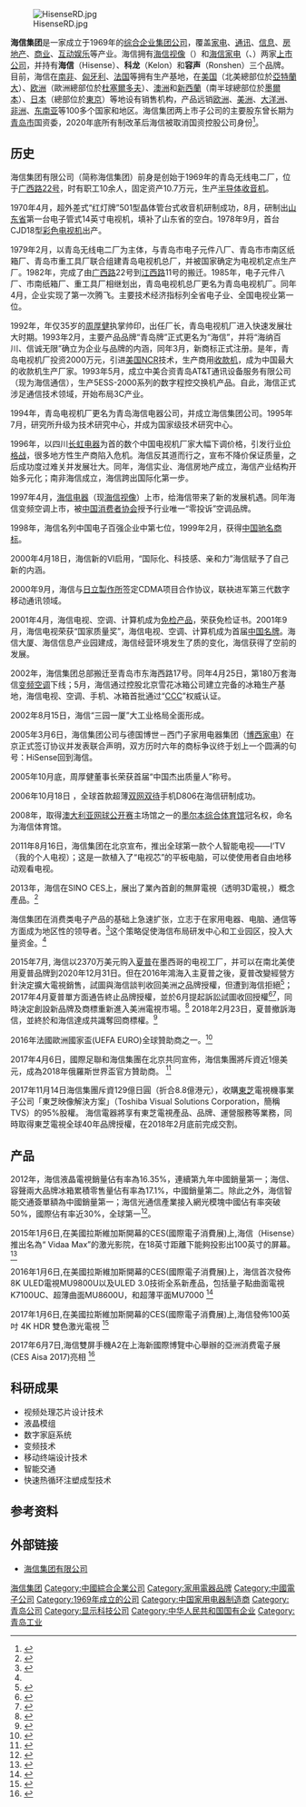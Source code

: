 {{noteTA
|G1=地名
}}
{{Infobox Company 
| company_name = 海信集团有限公司<br>Hisense Group
| company_logo = Hisense.svg
| company_type = [[上市公司|上市公司]]
| company_slogan = 创新就是生活
| traded_as =  {{HKEX|921}} {{SSE|600060}}
| abbreviated_name = 海信集团
| predecessor       = 青岛无线电二厂
| foundation = {{start date and age|1969|9}}
| location = {{CHN}}[[山东省|山东省]][[青岛市|青岛市]][[市南区|市南区]][[东海西路|东海西路]]17号海信大厦
| zip_code = 266000
| telephone_no = 4006-111111（限中国大陆）
| key_people = [[周厚健|周厚健]]（董事长）
| area_served  = 世界各地
| industry = [[综合企业|综合企业]]
| products =  [[家电|家电]]、[[通讯|通讯]]、[[智能家居|智能家居]]、[[数字多媒体|数字多媒体]]、[[房地产|房地产]]、[[商业|商业]]、[[互动娱乐|互动娱乐]]等
| revenue = 1268.63亿元
| num_employees = 约80000人
| homepage = {{URL|https://www.hisense.com}}{{zh-cn}}
}}
[[File:HisenseRD.jpg|thumb]]

'''海信集团'''是一家成立于1969年的[[綜合企業|综合企业]][[集团公司|集团公司]]，覆盖[[家电|家电]]、[[通讯|通讯]]、[[信息|信息]]、[[房地产|房地产]]、[[商业|商业]]、[[互动娱乐产业|互动娱乐]]等产业。海信拥有[[海信视像|海信视像]]（{{sse|600060}}）和[[海信家電|海信家电]]（{{hkex|921}}、{{szse|000921}}）两家[[上市公司|上市公司]]，并持有'''海信'''（Hisense）、'''科龙'''（Kelon）和'''容声'''（Ronshen）三个品牌。目前，海信在[[南非|南非]]、[[匈牙利|匈牙利]]、[[法国|法国]]等拥有生产基地，在[[美国|美国]]（北美總部位於[[亞特蘭大|亞特蘭大]]）、[[欧洲|欧洲]]（歐洲總部位於[[杜塞爾多夫|杜塞爾多夫]]）、[[澳洲|澳洲]]和[[新西蘭|新西蘭]]（南半球總部位於[[墨爾本|墨爾本]]）、[[日本|日本]]（總部位於[[東京|東京]]）等地设有销售机构，产品远销[[欧洲|欧洲]]、[[美洲|美洲]]、[[大洋洲|大洋洲]]、[[非洲|非洲]]、[[东南亚|东南亚]]等100多个国家和地区。海信集团两上市子公司的主要股东曾长期为[[青岛市|青岛市]]国资委，2020年底所有制改革后海信被取消国资控股公司身份<ref>{{Cite web|title=海信混改敲定战投 两家A股公司告别国资控股身份|url=https://company.cnstock.com/company/scp_gsxw/202012/4635905.htm|access-date=2021-06-15|date=2020-12-25|work=中国证券网|publisher=上海证券报|language=zh-cn}}</ref>。

== 历史 ==
海信集团有限公司（简称海信集团）前身是创始于1969年的青岛无线电二厂，位于[[博德维希商业大楼|广西路22号]]，时有职工10余人，固定资产10.7万元，生产[[半导体|半导体]][[收音机|收音机]]。

1970年4月，超外差式“红灯牌”501型晶体管台式收音机研制成功，8月，研制出[[山东省|山东省]]第一台电子管式14英寸电视机，填补了山东省的空白。1978年9月，首台CJD18型[[彩色電視|彩色电视机]]出产。

1979年2月，以青岛无线电二厂为主体，与青岛市电子元件八厂、青岛市市南区纸箱厂、青岛市重工具厂联合组建青岛电视机总厂，并被国家确定为电视机定点生产厂。1982年，完成了由[[广西路|广西路]]22号到[[江西路|江西路]]11号的搬迁。1985年，电子元件八厂、市南纸箱厂、重工具厂相继划出，青岛电视机总厂更名为青岛电视机厂。同年4月，企业实现了第一次腾飞。主要技术经济指标列全省电子业、全国电视业第一位。

1992年，年仅35岁的[[周厚健|周厚健]]执掌帅印，出任厂长，青岛电视机厂进入快速发展壮大时期。1993年2月，主要产品品牌“青岛牌”正式更名为“海信”，并将“海纳百川、信诚无限”确立为企业与品牌的内涵，同年3月，新商标正式注册。是年，青岛电视机厂投资2000万元，引进[[美国|美国]][[NCR公司|NCR]]技术，生产商用[[收款机|收款机]]，成为中国最大的收款机生产厂家。1993年5月，成立中美合资青岛AT&T通讯设备服务有限公司（现为海信通信），生产5ESS-2000系列的数字程控交换机产品。自此，海信正式涉足通信技术领域，开始布局3C产业。

1994年，青岛电视机厂更名为青岛海信电器公司，并成立海信集团公司。1995年7月，研究所升级为技术研究中心，并成为国家级技术研究中心。

1996年，以四川[[长虹电器|长虹电器]]为首的数个中国电视机厂家大幅下调价格，引发行业[[价格战|价格战]]，很多地方性生产商陷入危机。海信反其道而行之，宣布不降价保证质量，之后成功度过难关并发展壮大。同年，海信实业、海信房地产成立，海信产业结构开始多元化；南非海信成立，海信跨出国际化第一步。

1997年4月，[[海信电器|海信电器]]（现[[海信视像|海信视像]]）上市，给海信带来了新的发展机遇。同年海信变频空调上市，被[[中国消费者协会|中国消费者协会]]授予行业唯一“零投诉”空调品牌。

1998年，海信名列中国电子百强企业中第七位，1999年2月，获得[[中国驰名商标|中国驰名商标]]。

2000年4月18日，海信新的VI启用，“国际化、科技感、亲和力”海信赋予了自己新的内涵。

2000年9月，海信与[[日立製作所|日立製作所]]签定CDMA项目合作协议，联袂进军第三代数字移动通讯领域。

2001年4月，海信电视、空调、计算机成为[[免检产品|免检产品]]，荣获免检证书。2001年9月，海信电视荣获“国家质量奖”，海信电视、空调、计算机成为首届[[中国名牌|中国名牌]]。海信大厦、海信信息产业园建成，海信经营环境发生了质的变化，海信获得了空前的发展。

2002年，海信集团总部搬迁至青岛市东海西路17号。同年4月25日，第180万套海信[[变频|变频]][[空调|空调]]下线；5月，海信通过控股北京雪花冰箱公司建立完备的冰箱生产基地，海信电视、空调、手机、冰箱首批通过“[[CCC|CCC]]”权威认证。

2002年8月15日，海信“三园一厦”大工业格局全面形成。

2005年3月6日，海信集团公司与德国博世－西门子家用电器集团（[[博西家电|博西家电]]）在京正式签订协议并发表联合声明，双方历时六年的商标争议终于划上一个圆满的句号：HiSense回到海信。

2005年10月底，周厚健董事长荣获首届“中国杰出质量人”称号。

2006年10月18日 ，全球首款超薄[[双网双待|双网双待]]手机D806在海信研制成功。

2008年，取得[[澳大利亚网球公开赛|澳大利亚网球公开赛]]主场馆之一的[[墨爾本綜合體育館|墨尔本综合体育馆]]冠名权，命名为海信体育馆。

2011年8月16日，海信集团在北京宣布，推出全球第一款个人智能电视——I’TV（我的个人电视）；这是一款植入了“电视芯”的平板电脑，可以使使用者自由地移动观看电视。

2013年，海信在SINO CES上，展出了業內首創的無屏電視（透明3D電視，{{lang|en|Transparent 3D TV}}）概念產品。<ref>{{cite web|url=http://info.homea.hc360.com/2013/07/111619955521.shtml|title=透明3D电视亮相 海信概念产品受追捧-透明3D电视,海信-家电行业-hc360慧聪网|first=|last=慧聪家电网|website=info.homea.hc360.com|access-date=2016-11-02|archive-date=2020-12-20|archive-url=https://web.archive.org/web/20201220201137/http://info.homea.hc360.com/2013/07/111619955521.shtml|dead-url=no}}</ref>

海信集团在消费类电子产品的基础上急速扩张，立志于在家用电器、电脑、通信等方面成为地区性的领导者。<ref name="Book Three">{{cite book|author=Ling Liu|title=China's industrial policies and the global business revolution: the case of the domestic appliance industry|url=http://books.google.com/books?id=2jYTy1NmASgC&pg=PA130|accessdate=30 November 2011|year=2005|publisher=Routledge|isbn=978-0-415-35560-5|pages=127–146}}</ref>这个策略促使海信布局研发中心和工业园区，投入大量资金。<ref name="Book Three"/>

2015年7月, 海信以2370万美元购入[[夏普|夏普]]在墨西哥的电视工厂，并可以在南北美使用夏普品牌到2020年12月31日。但在2016年鴻海入主夏普之後，夏普改變經營方針決定擴大電視銷售，試圖與海信談判收回美洲之品牌授權，但遭到海信拒絕<ref>{{cite news| url=http://technews.tw/2017/06/12/sharp-sue-hisense-in-usa/| title=夏普傳在美告海信，求償 1 億美元禁用品牌| work=科技新報| accessdate=2017-06-25| date=2017-06-12| author=鍾榮峰| archive-date=2017-06-17| archive-url=https://web.archive.org/web/20170617093907/http://technews.tw/2017/06/12/sharp-sue-hisense-in-usa/| dead-url=no}}</ref>；2017年4月夏普單方面通告終止品牌授權，並於6月提起訴訟試圖收回授權<ref>{{Cite news| url=http://www.chinatimes.com/newspapers/20170619000089-260204| title=夏普擬集中火力提告 在加州與海信一決勝負| newspaper=工商時報| date=2017-06-19| accessdate=2017-06-25| author=鄭淑芳| archive-date=2017-06-22| archive-url=https://web.archive.org/web/20170622005739/http://www.chinatimes.com/newspapers/20170619000089-260204| dead-url=no}}</ref><ref>{{Cite news| url=https://udn.com/news/story/7331/2530512| title=夏普起訴海信 不足一周突然撤訴| newspaper=聯合報| author=林宸誼| date=2017-06-17| accessdate=2017-06-25| archive-date=2017-08-01| archive-url=https://web.archive.org/web/20170801073632/https://udn.com/news/story/7331/2530512| dead-url=no}}</ref>，同時決定創設新品牌及商標重新進入美洲電視市場。<ref>{{Cite news| url=http://www.appledaily.com.tw/realtimenews/article/new/20170729/1170980/| title=夏普推新品牌攻美　反將海信一軍| date=2017-07-29| accessdate=2017-08-01| newspaper=蘋果日報| archive-date=2017-08-01| archive-url=https://web.archive.org/web/20170801072459/http://www.appledaily.com.tw/realtimenews/article/new/20170729/1170980/| dead-url=no}}</ref>
2018年2月23日，夏普撤訴海信，並終於和海信達成共識奪回商標權。<ref>{{cite news|title=夏普撤告海信 有助重返北美|url=https://tw.finance.appledaily.com/daily/20180224/37940536/|work=蘋果日報|date=2018-02-24|language=zh-TW|accessdate=2018-03-01|archive-date=2018-03-02|archive-url=https://web.archive.org/web/20180302030534/https://tw.finance.appledaily.com/daily/20180224/37940536/|dead-url=no}}</ref>

2016年法國歐洲國家盃(UEFA EURO)全球贊助商之一。<ref>{{Cite web |url=http://www.uefa.com/uefaeuro/news/newsid=2323656.html |title=存档副本 |access-date=2016-11-02 |archive-date=2017-10-22 |archive-url=https://web.archive.org/web/20171022114052/http://www.uefa.com/uefaeuro/news/newsid=2323656.html |dead-url=no }}</ref>

2017年4月6日，國際足聯和海信集團在北京共同宣佈，海信集團將斥資近1億美元，成為2018年俄羅斯世界盃官方贊助商。
<ref>{{cite web|url=http://www.fifa.com/worldcup/news/y=2017/m=4/news=hisense-becomes-official-sponsor-of-2018-fifa-world-cuptm-2878703.html|title=2018 FIFA World Cup Russia™  - News - Hisense becomes Official Sponsor of 2018 FIFA World Cup™ - FIFA.com|first=|last=FIFA.com|publisher=|access-date=2017-06-28|archive-date=2018-04-08|archive-url=https://web.archive.org/web/20180408230437/http://www.fifa.com/worldcup/news/y=2017/m=4/news=hisense-becomes-official-sponsor-of-2018-fifa-world-cuptm-2878703.html|dead-url=yes}}</ref>

2017年11月14日海信集團斥資129億日圓（折合8.8億港元），收購[[东芝|東芝]]電視機事業子公司「東芝映像解決方案」（Toshiba Visual Solutions Corporation，簡稱TVS）的95%股權。
海信電器將享有東芝電視產品、品牌、運營服務等業務，同時取得東芝電視全球40年品牌授權，在2018年2月底前完成交割。

==产品==
2012年，海信液晶電視銷量佔有率為16.35%，連續第九年中國銷量第一；海信、容聲兩大品牌冰箱累積零售量佔有率為17.1%，中國銷量第二。除此之外，海信智能交通簽單額為中國銷量第一；海信光通信產業接入網光模塊中國佔有率突破50%，國際佔有率近30%，全球第一<ref>{{cite web|url=http://paper.wenweipo.com/2013/02/18/FM1302180002.htm|title=海信去年賺52億增22% - 香港文匯報|website=paper.wenweipo.com|access-date=2017-01-14|archive-date=2020-12-20|archive-url=https://web.archive.org/web/20201220201159/http://paper.wenweipo.com/2013/02/18/FM1302180002.htm|dead-url=no}}</ref>。

2015年1月6日,在美國拉斯維加斯開幕的CES(國際電子消費展)上,海信（Hisense）推出名為“ Vidaa Max”的激光影院，在18英寸距離下能夠投影出100英寸的屏幕。<ref>{{cite web|url=http://m.pjtime.com/2015/1/m162143661473.shtml|title=海信激光影院Vidaa Max亮相CES 2015|website=m.pjtime.com|access-date=2016-11-02|archive-date=2020-03-30|archive-url=https://web.archive.org/web/20200330150030/http://m.pjtime.com/2015/1/m162143661473.shtml|dead-url=no}}</ref>

2016年1月6日,在美國拉斯維加斯開幕的CES(國際電子消費展)上，海信首次發佈8K ULED電視MU9800U以及ULED 3.0技術全系新產品，包括量子點曲面電視K7100UC、超薄曲面MU8600U，和超薄平面MU7000 <ref>{{cite web|url=http://www.hksilicon.com/articles/982627|title=【CES 2016】海信首發8K ULED電視 展出智慧家庭解決方案|publisher=|access-date=2016-11-02|archive-date=2020-04-16|archive-url=https://web.archive.org/web/20200416184233/https://www.hksilicon.com/articles/982627|dead-url=no}}</ref>

2017年1月6日,在美國拉斯維加斯開幕的CES(國際電子消費展)上,海信發佈100英吋 4K HDR 雙色激光電視
<ref>{{cite web|url=http://www.twice.com/news/tv/ces-2017-hisense-its-all-about-volume-and-value/63880|title=CES 2017: For Hisense, It's All About Volume And Value|publisher=|access-date=2017-06-28|archive-date=2017-07-06|archive-url=https://web.archive.org/web/20170706151650/http://www.twice.com/news/tv/ces-2017-hisense-its-all-about-volume-and-value/63880|dead-url=no}}</ref>

2017年6月7日,海信雙屏手機A2在上海新國際博覽中心舉辦的亞洲消费電子展(CES Aisa 2017)亮相
<ref>{{cite web|url=http://mobile.hiapk.com/s5938b10dafac.html|title=海信手机A2亮相CES Asia 2017，引领双屏时尚！|website=mobile.hiapk.com|access-date=2017-06-28|archive-url=https://web.archive.org/web/20180524221719/http://mobile.hiapk.com/s5938b10dafac.html|archive-date=2018-05-24|dead-url=yes}}</ref>

==科研成果==
*视频处理芯片设计技术
*液晶模组
*数字家庭系统
*变频技术
*移动终端设计技术
*智能交通
*快速热循环注塑成型技术
== 参考资料 ==
<references/>

==外部链接==
* [https://www.hisense.com 海信集团有限公司] {{Wayback|url=https://www.hisense.com/ |date=20191216202409 }}{{zh-cn}}

{{中國電子科技}}
[[Category:海信集团|]]
[[Category:中國綜合企業公司|Category:中國綜合企業公司]]
[[Category:家用電器品牌|Category:家用電器品牌]]
[[Category:中國電子公司|Category:中國電子公司]]
[[Category:1969年成立的公司|Category:1969年成立的公司]]
[[Category:中国家用电器制造商|Category:中国家用电器制造商]]
[[Category:青岛公司|Category:青岛公司]]
[[Category:显示科技公司|Category:显示科技公司]]
[[Category:中华人民共和国国有企业|Category:中华人民共和国国有企业]]
[[Category:青岛工业|Category:青岛工业]]